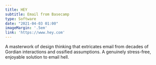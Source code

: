 ```yaml
---
title: HEY
subtitle: Email from Basecamp
type: Software
date: "2021-04-03 01:00"
imageMargin: '.5em'
link: 'https://www.hey.com'
---
```


A masterwork of design thinking that extricates email from decades of Gordian interactions and ossified assumptions. A genuinely stress-free, enjoyable solution to email hell.